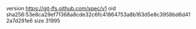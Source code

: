 version https://git-lfs.github.com/spec/v1
oid sha256:53e8ca29ef71368a8cde32c6fc41864753a8b163d5e8c3958bd6d412a7d291e6
size 31995
